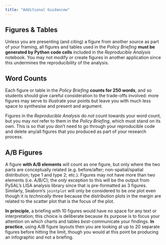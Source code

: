 ```yaml
---
title: "Additional Guidancew"
---
```


## Figures & Tables

Unless you are presenting (and citing) a figure from another source as part of your framing, all figures and tables used in the *Policy Briefing* **must be generated by Python code cells** included in the *Reproducible Analysis* notebook. You may not modify or create figures in another application since this undermines the reproducibility of the analysis.

## Word Counts

Each figure or table in the *Policy Briefing* **counts for 250 words**, and so students should give careful consideration to the trade-offs involved: more figures may serve to illustrate your points but leave you with much less space to synthesise and present and argument.

Figures in the *Reproducible Analysis* do *not* count towards your word count, but you may *not* refer to them in the *Policy Briefing*, which must stand on its own. This is so that you don't need to go through your reproducible code and delete any/all figures that you produced as part of your research process.

## A/B Figures

A figure **with A/B elements** will count as one figure, but only where the two parts are conceptually related (e.g. before/after; non-spatial/spatial distribution; type 1 and type 2; etc.). Figures may not have more than two elements (i.e. A/B/C); the *only* exception to this will be the output from PySAL's LISA analysis library since that is pre-formatted as 3 figures. Similarly, Seaborn's `jointplot` will only be considered to be *one* plot even though it is *technically* three because the distribution plots in the margin are related to the scatter plot that is the focus of the plot.

**In principle**, a briefing with 10 figures would have no space for any text or interpretation; this choice is deliberate because its purpose is to focus your attention on which charts and tables *best*-communicate your findings. **In practice**, using A/B figure layouts then you are looking at up to 20 separate figures before hitting the limit, though you would at this point be producing an infographic and not a briefing.
